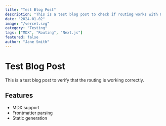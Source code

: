 ```yaml
---
title: "Test Blog Post"
description: "This is a test blog post to check if routing works with modern features"
date: "2024-01-02"
image: "/vercel.svg"
category: "Testing"
tags: ["MDX", "Routing", "Next.js"]
featured: false
author: "Jane Smith"
---
```


# Test Blog Post

This is a test blog post to verify that the routing is working correctly.

## Features

- MDX support
- Frontmatter parsing
- Static generation
